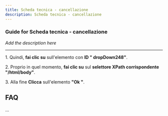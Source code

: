 ```yaml
---
title: Scheda tecnica - cancellazione
description: Scheda tecnica - cancellazione
---
```


### Guide for Scheda tecnica - cancellazione

*Add the description here*

___

1\. Quindi, **fai clic su** sull'elemento con **ID " dropDown248"**.  
  
2\. Proprio in quel momento, **fai clic su** sul **selettore XPath corrispondente "/html/body"**.  
  
3\. Alla fine **Clicca** sull'elemento **"Ok "**.  

FAQ
---

...